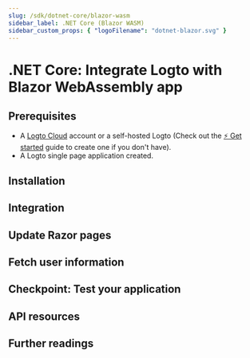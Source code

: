 ```yaml
---
slug: /sdk/dotnet-core/blazor-wasm
sidebar_label: .NET Core (Blazor WASM)
sidebar_custom_props: { "logoFilename": "dotnet-blazor.svg" }
---
```



# .NET Core: Integrate Logto with Blazor WebAssembly app

<GuideTip />

## Prerequisites

- A [Logto Cloud](https://cloud.logto.io) account or a self-hosted Logto (Check out the [⚡ Get started](https://docs.logto.io/docs/guides/get-started/) guide to create one if you don't have).
- A Logto single page application created.

## Installation

<Installation />

## Integration

<Integration />

## Update Razor pages

<UpdateRazorPages />

## Fetch user information

<FetchUserInformation />

## Checkpoint: Test your application

<TestYourApplication />

## API resources

<ApiResources />

## Further readings

<FurtherReadings />

